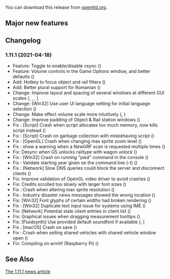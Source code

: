 {{en/-}}
{{en/Archive/OpenTTD/Navigation}}

{{en/Archive/OpenTTD/NaviPrevNext|prev=en/Archive/OpenTTD/OpenTTD 1.11.0|next=en/Archive/OpenTTD/OpenTTD 1.11.2|date=2021-04-18}}

You can download this release from [https://cdn.openttd.org/openttd-releases/ openttd.org].

==Major new features==

==Changelog==

<!-- ({{en/GHIssue|8891}}) -->

===1.11.1 (2021-04-18)===
*Feature: Toggle to enable/disable vsync ({{en/GHIssue|8997}})
*Feature: Volume controls in the Game Options window, and better defaults ({{en/GHIssue|8943}})
*Add: Hotkey to focus object and rail filters ({{en/GHIssue|8908}})
*Add: Better plural support for Romanian ({{en/GHIssue|8936}})
*Change: Improve layout and spacing of several windows at different GUI scales ({{en/GHIssue|9041}}, {{en/GHIssue|9042}}, {{en/GHIssue|9044}}, {{en/GHIssue|9050}})
*Change: [Win32] Use user UI language setting for initial language selection ({{en/GHIssue|8974}})
*Change: Make effect volume scale more intuitively ({{en/GHIssue|8945}}, {{en/GHIssue|8950}})
*Change: Improve padding of Object & Rail station windows ({{en/GHIssue|8929}})
*Fix {{en/GHIssue|6322}}: [Script] Crash when script allocates too much memory, now kills script instead ({{en/GHIssue|9047}})
*Fix {{en/GHIssue|7513}}: [Script] Crash on garbage collection with misbehaving script ({{en/GHIssue|9040}})
*Fix {{en/GHIssue|9028}}: [OpenGL] Crash when changing max sprite zoom level ({{en/GHIssue|9032}})
*Fix {{en/GHIssue|8874}}: show a warning when a NewGRF scan is requested multiple times ({{en/GHIssue|9022}})
*Fix: Desync when GS unlocks railtype with wagon unlock ({{en/GHIssue|9021}})
*Fix {{en/GHIssue|9015}}: [Win32] Crash on running "pwd" command in the console ({{en/GHIssue|9016}})
*Fix {{en/GHIssue|9008}}: Validate starting year given on the command line (-t) ({{en/GHIssue|9014}})
*Fix {{en/GHIssue|8878}}: [Network] Slow DNS queries could block the server and disconnect clients ({{en/GHIssue|9013}})
*Fix: Improve validation of OpenGL video driver to avoid crashes ({{en/GHIssue|9007}})
*Fix: Credits scrolled too slowly with larger font sizes ({{en/GHIssue|8994}})
*Fix {{en/GHIssue|8977}}: Crash when altering max sprite resolution ({{en/GHIssue|8993}})
*Fix {{en/GHIssue|8956}}: Industry disaster news messages showed the wrong location ({{en/GHIssue|8992}})
*Fix: [Win32] Font glyphs of certain widths had broken rendering ({{en/GHIssue|8990}})
*Fix {{en/GHIssue|8930}}: [Win32] Duplicate text input issue for systems using IME ({{en/GHIssue|8976}})
*Fix: [Network] Potential stale client entries in client list ({{en/GHIssue|8959}})
*Fix: Graphical issues when dragging measurement tooltips ({{en/GHIssue|8951}})
*Fix: [Fluidsynth] Use provided default soundfont if available ({{en/GHIssue|8948}}, {{en/GHIssue|8953}})
*Fix {{en/GHIssue|8935}}: [macOS] Crash on save ({{en/GHIssue|8944}})
*Fix {{en/GHIssue|8922}}: Crash when selling shared vehicles with shared vehicle window open ({{en/GHIssue|8926}})
*Fix: Compiling on armhf (Raspberry Pi) ({{en/GHIssue|8924}})

==See Also==
[https://www.openttd.org/news/2021/04/18/openttd-1-11-1 The 1.11.1 news article]